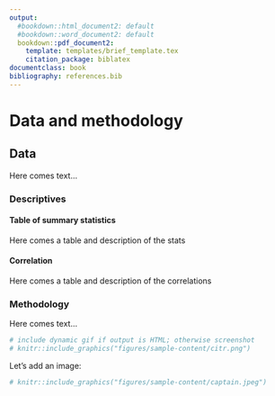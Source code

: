 ```yaml
---
output:
  #bookdown::html_document2: default
  #bookdown::word_document2: default
  bookdown::pdf_document2: 
    template: templates/brief_template.tex
    citation_package: biblatex
documentclass: book
bibliography: references.bib
---
```

  
# Data and methodology {#dat-and-meth} 
\chaptermark{Data and methodology}
\minitoc <!-- this will include a mini table of contents-->

## Data
Here comes text... 

### Descriptives
#### Table of summary statistics
Here comes a table and description of the stats

#### Correlation
Here comes a table and description of the correlations

\newpage
### Methodology
Here comes text...


\clearpage
<!-- clearpage ends the page, and also dumps out all floats.
  Floats are things like tables and figures. -->

```r
# include dynamic gif if output is HTML; otherwise screenshot
# knitr::include_graphics("figures/sample-content/citr.png")
```

Let's add an image:
```r
# knitr::include_graphics("figures/sample-content/captain.jpeg")
```
